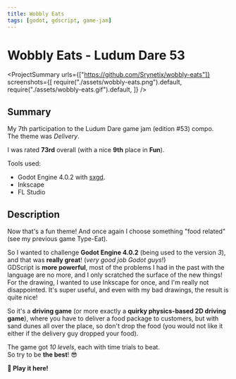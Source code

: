 ```yaml
---
title: Wobbly Eats
tags: [godot, gdscript, game-jam]
---
```


<Back name="Projects" link="../../" />

# Wobbly Eats - Ludum Dare 53

<ProjectSummary
  urls={["https://github.com/Srynetix/wobbly-eats"]}
  screenshots={[
    require("./assets/wobbly-eats.png").default,
    require("./assets/wobbly-eats.gif").default,
  ]}
/>

## Summary

My 7th participation to the <ELink href="https://ldjam.com/events/ludum-dare/53">Ludum Dare game jam (edition #53)</ELink> compo.  
The theme was _Delivery_.

I was rated <ELink href="https://ldjam.com/events/ludum-dare/52/type-eat"><b>73rd</b> overall</ELink> (with a nice **9th** place in **Fun**).

Tools used:

- Godot Engine 4.0.2 with [sxgd](../../game-related/sxgd).
- Inkscape
- FL Studio

## Description

Now that's a fun theme! And once again I choose something "food related" (see my previous game Type-Eat).

So I wanted to challenge **Godot Engine 4.0.2** (being used to the version _3_), and that was **really great**! (_very good job Godot guys_!)  
GDScript is **more powerful**, most of the problems I had in the past with the language are no more, and I only scratched the surface of the new things!  
For the drawing, I wanted to use Inkscape for once, and I'm really not disappointed. It's super useful, and even with my bad drawings, the result is quite nice!

So it's a **driving game** (or more exactly a **quirky physics-based 2D driving game**), where you have to deliver a food package to customers, but with sand dunes all over the place, so don't drop the food (you would not like it either if the delivery guy dropped your food).

The game got _10 levels_, each with time trials to beat.  
So try to be **the best**! :sunglasses:

<ELink href="https://srynetix.github.io/wobbly-eats/">
  <b>🚀 Play it here!</b>
</ELink>
